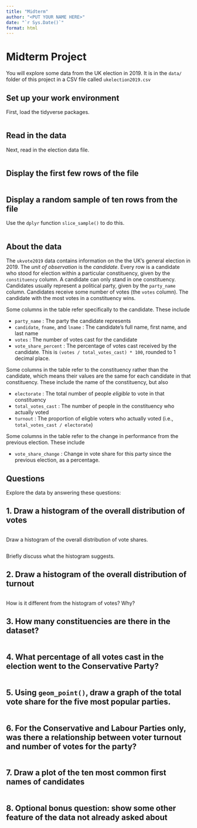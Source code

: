 ```yaml
---
title: "Midterm"
author: "<PUT YOUR NAME HERE>"
date: "`r Sys.Date()`"
format: html
---
```


# Midterm Project

You will explore some data from the UK election in 2019. It is in the `data/` folder of this project in a CSV file called `ukelection2019.csv`

## Set up your work environment

First, load the tidyverse packages.

```r

```



## Read in the data

Next, read in the election data file. 

```r

```


## Display the first few rows of the file

```r

```


## Display a random sample of ten rows from the file

Use the `dplyr` function `slice_sample()` to do this. 

```r

```


## About the data

The `ukvote2019` data contains information on the the UK's general election in 2019. The _unit of observation_ is the _candidate_. Every row is a candidate who stood for election within a particular constituency, given by the `constituency` column. A candidate can only stand in one constituency. Candidates usually represent a political party, given by the `party_name` column. Candidates receive some number of votes (the `votes` column). The candidate with the most votes in a constituency wins. 

Some columns in the table refer specifically to the candidate. These include

- `party_name` : The party the candidate represents
- `candidate`, `fname`, and `lname` : The candidate's full name, first name, and last name
- `votes` : The number of votes cast for the candidate
- `vote_share_percent` : The percentage of votes cast received by the candidate. This is `(votes / total_votes_cast) * 100`, rounded to 1 decimal place. 


Some columns in the table refer to the constituency rather than the candidate, which means their values are the same for each candidate in that constituency. These include the name of the constituency, but also 

- `electorate` : The total number of people _eligible_ to vote in that constituency
- `total_votes_cast` : The number of people in the constituency who actually voted
- `turnout` : The proportion of eligble voters who actually voted (i.e., `total_votes_cast / electorate`)

Some columns in the table refer to the change in performance from the previous election. These include

- `vote_share_change` : Change in vote share for this party since the previous election, as a percentage.

## Questions

Explore the data by answering these questions:

## 1. Draw a histogram of the overall distribution of votes 

```r

```

Draw a histogram of the overall distribution of vote shares. 

```r

```

Briefly discuss what the histogram suggests. 

## 2. Draw a histogram of the overall distribution of turnout 

```r

```

How is it different from the histogram of votes? Why?

## 3. How many constituencies are there in the dataset?

```r

```


## 4. What percentage of all votes cast in the election went to the Conservative Party? 

```r

```

## 5. Using `geom_point()`, draw a graph of the total vote share for the five most popular parties.

```r

```


## 6. For the Conservative and Labour Parties only, was there a relationship between voter turnout and number of votes for the party?

```r

```

## 7. Draw a plot of the ten most common first names of candidates

```r

```


## 8. Optional bonus question: show some other feature of the data not already asked about

```r

```


